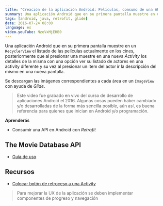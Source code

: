 ```yaml
---
title: "Creación de la aplicación Android: Películas, consumo de una API con Retrofit"
summary: Una aplicación Android que en su primera pantalla muestre en un RecyclerView el listado de las películas actualmente en los cines.
tags: [android, java, retrofit, glide]
date: 2016-07-24 08:00
language: es
video.youTube: NzeVxMjEHB0
---
```


Una aplicación Android que en su primera pantalla muestre en un `RecyclerView` el listado de las películas actualmente en los cines, posteriormente que al presionar una muestre en una nueva _Activity_ los detalles de la misma con una opción ver su listado de actores en una activity diferente y su vez al presionar un item del actor ir la descripción del mismo en una nueva pantalla.

Se descargan las imágenes correspondientes a cada área en un `ImageView` con ayuda de _Glide_.

> Este video fue grabado en vivo del curso de desarrollo de aplicaciones Android el 2016. Algunas cosas pueden haber cambiado y/o desarrolladas de la forma más sencilla posible, aún así, es buena referencia para quienes que inician en Android y/o programación.

__Aprenderás__

* Consumir una API en Android con _Retrofit_

## The Movie Database API

* [Guía de uso](/tips/api/open-weather-map/)

## Recursos

* [Colocar botón de retroceso a una Activity](/basics/android/boton-retroceso-activity/)

<GitHub repo="Peliculas"/>

> Para mejorar la UX de la aplicación se deben implementar componentes de progreso y navegación
